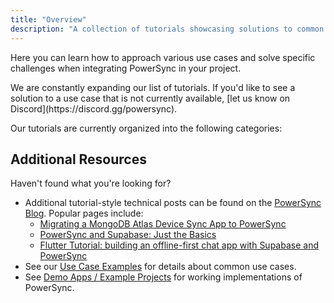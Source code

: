 ```yaml
---
title: "Overview"
description: "A collection of tutorials showcasing solutions to common use cases across the PowerSync stack."
---
```


Here you can learn how to approach various use cases and solve specific challenges when integrating PowerSync in your project.

<Check>
  We are constantly expanding our list of tutorials. If you'd like to see a solution to a use case that is not currently available, [let us know on Discord](https://discord.gg/powersync).
</Check>

Our tutorials are currently organized into the following categories:

<CardGroup>
  <Card title="Client-Side Tutorials" icon="graduation-cap" href="/tutorials/client/overview" horizontal/>
  <Card title="Self-Hosting Tutorials" icon="graduation-cap" href="/tutorials/self-host/overview" horizontal/>
</CardGroup>

## Additional Resources

Haven't found what you're looking for?

* Additional tutorial-style technical posts can be found on the [PowerSync Blog](https://www.powersync.com/blog). Popular pages include:
  * [Migrating a MongoDB Atlas Device Sync App to PowerSync](https://www.powersync.com/blog/migrating-a-mongodb-atlas-device-sync-app-to-powersync)
  * [PowerSync and Supabase: Just the Basics](https://www.powersync.com/blog/powersync-and-supabase-just-the-basics)
  * [Flutter Tutorial: building an offline-first chat app with Supabase and PowerSync](https://www.powersync.com/blog/flutter-tutorial-building-an-offline-first-chat-app-with-supabase-and-powersync)
* See our [Use Case Examples](/usage/use-case-examples) for details about common use cases.
* See [Demo Apps / Example Projects](/resources/demo-apps-example-projects) for working implementations of PowerSync.
